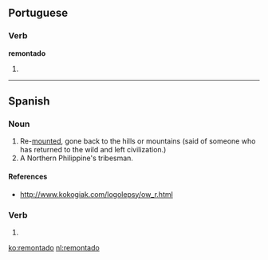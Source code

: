 ==Portuguese==

===Verb===
'''remontado''' {{g|m}}

# {{past participle of|remontar|lang=pt}}

----

==Spanish==

===Noun===
{{es-noun|m}}

# Re-[[mount]]ed, gone back to the hills or mountains (said of someone who has returned to the wild and left civilization.)
# A Northern Philippine's tribesman.

====References====
* http://www.kokogiak.com/logolepsy/ow_r.html

===Verb===
{{es-past participle|remontad|remontar}}

# {{es-verb form of|ending=ar|mood=past participle|gender=m|number=s|remontar}}

[[ko:remontado]]
[[nl:remontado]]